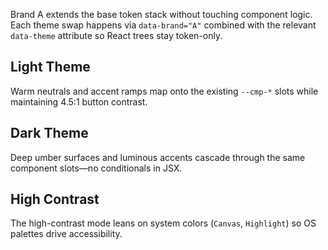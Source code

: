 
<Meta of={BrandAStories} />

Brand A extends the base token stack without touching component logic. Each theme swap happens via
`data-brand="A"` combined with the relevant `data-theme` attribute so React trees stay token-only.

## Light Theme

Warm neutrals and accent ramps map onto the existing `--cmp-*` slots while maintaining 4.5:1 button contrast.

<Canvas>
  <Story of={BrandAStories.Light} />
</Canvas>

## Dark Theme

Deep umber surfaces and luminous accents cascade through the same component slots—no conditionals in JSX.

<Canvas>
  <Story of={BrandAStories.Dark} />
</Canvas>

## High Contrast

The high-contrast mode leans on system colors (`Canvas`, `Highlight`) so OS palettes drive accessibility.

<Canvas>
  <Story of={BrandAStories.HighContrast} />
</Canvas>
